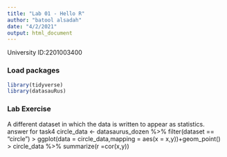 ```yaml
---
title: "Lab 01 - Hello R"
author: "batool alsadah"
date: "4/2/2021"
output: html_document
---
```


University ID:2201003400

### Load packages
```r
library(tidyverse) 
library(datasauRus)
```


### Lab Exercise
A different dataset in which the data is written to appear as statistics.
answer for task4
circle_data <- datasaurus_dozen %>% filter(dataset == "circle")
> ggplot(data = circle_data,mapping = aes(x = x,y))+geom_point()
> circle_data %>% summarize(r =cor(x,y)) 
